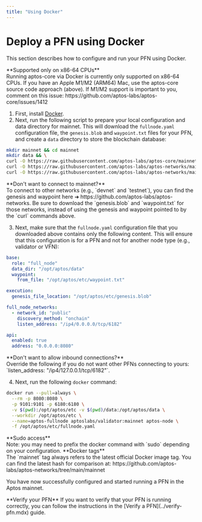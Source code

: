 ```yaml
---
title: "Using Docker"
---
```



# Deploy a PFN using Docker

This section describes how to configure and run your PFN using Docker.

<Callout type="warning">
**Supported only on x86-64 CPUs**<br />
Running aptos-core via Docker is currently only supported on x86-64 CPUs. If you have an Apple M1/M2 (ARM64) Mac, use
the aptos-core source code approach (above). If M1/M2 support is important to you, comment on this
issue: https://github.com/aptos-labs/aptos-core/issues/1412
</Callout>

1. First, install [Docker](https://docs.docker.com/get-docker/).
2. Next, run the following script to prepare your local configuration and data directory for mainnet. This will
   download the `fullnode.yaml` configuration file, the `genesis.blob` and `waypoint.txt` files for your PFN, and
   create a `data` directory to store the blockchain database:

```bash filename="Terminal"
mkdir mainnet && cd mainnet
mkdir data && \
curl -O https://raw.githubusercontent.com/aptos-labs/aptos-core/mainnet/docker/compose/aptos-node/fullnode.yaml && \
curl -O https://raw.githubusercontent.com/aptos-labs/aptos-networks/main/mainnet/waypoint.txt && \
curl -O https://raw.githubusercontent.com/aptos-labs/aptos-networks/main/mainnet/genesis.blob
```

<Callout type="warning">
**Don't want to connect to mainnet?**<br />
To connect to other networks (e.g., `devnet` and `testnet`), you can find the genesis and waypoint here ➜ https://github.com/aptos-labs/aptos-networks.
Be sure to download the `genesis.blob` and `waypoint.txt` for those networks, instead of using the genesis
and waypoint pointed to by the `curl` commands above.
</Callout>

3. Next, make sure that the `fullnode.yaml` configuration file that you downloaded above contains only the following content.
   This will ensure that this configuration is for a PFN and not for another node type (e.g., validator or VFN):

```yaml filename="fullnode.yaml"
base:
  role: "full_node"
  data_dir: "/opt/aptos/data"
  waypoint:
    from_file: "/opt/aptos/etc/waypoint.txt"

execution:
  genesis_file_location: "/opt/aptos/etc/genesis.blob"

full_node_networks:
  - network_id: "public"
    discovery_method: "onchain"
    listen_address: "/ip4/0.0.0.0/tcp/6182"

api:
  enabled: true
  address: "0.0.0.0:8080"
```

<Callout type="warning">
**Don't want to allow inbound connections?** <br />
Override the following if you do not want other PFNs connecting to yours: `listen_address: "/ip4/127.0.0.1/tcp/6182"`.
</Callout>

4. Next, run the following `docker` command:

```bash filename="Terminal"
docker run --pull=always \
  --rm -p 8080:8080 \
  -p 9101:9101 -p 6180:6180 \
  -v $(pwd):/opt/aptos/etc -v $(pwd)/data:/opt/aptos/data \
  --workdir /opt/aptos/etc \
  --name=aptos-fullnode aptoslabs/validator:mainnet aptos-node \
  -f /opt/aptos/etc/fullnode.yaml
```

<Callout type="warning">
**Sudo access**<br />
Note: you may need to prefix the docker command with `sudo` depending on your configuration.
</Callout>

<Callout type="info">
**Docker tags**<br />
The `mainnet` tag always refers to the latest official Docker image tag. You can find the latest hash for comparison at:
https://github.com/aptos-labs/aptos-networks/tree/main/mainnet
</Callout>

You have now successfully configured and started running a PFN in the Aptos mainnet.

<Callout type="info">
**Verify your PFN**
If you want to verify that your PFN is running correctly, you can follow the instructions in the [Verify a PFN](../verify-pfn.mdx) guide.
</Callout>

